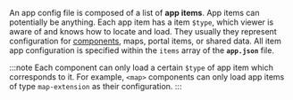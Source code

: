 An app config file is composed of a list of **app items**. App items can potentially be anything. Each app item has a item `$type`, which viewer is aware of and knows how to locate and load. They usually they represent configuration for [components](concepts-components-services.mdx#components), maps, portal items, or shared data. All item app configuration is specified within the `items` array of the **`app.json`** file. 

:::note
Each component can only load a certain `$type` of app item which corresponds to it. For example, `<map>` components can only load app items of type `map-extension` as their configuration. 
:::